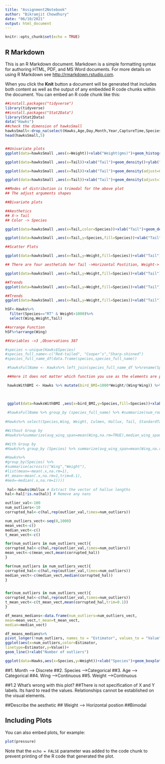 ```yaml
---
title: "Assignment2Notebook"
author: "Bikramjit Chowdhury"
date: "06/10/2021"
output: html_document
---
```


```r
knitr::opts_chunk$set(echo = TRUE)
```

## R Markdown

This is an R Markdown document. Markdown is a simple formatting syntax for authoring HTML, PDF, and MS Word documents. For more details on using R Markdown see <http://rmarkdown.rstudio.com>.

When you click the **Knit** button a document will be generated that includes both content as well as the output of any embedded R code chunks within the document. You can embed an R code chunk like this:

```r
##install.packages("tidyverse")
library(tidyverse)
##install.packages("Stat2Data")
library(Stat2Data)
data("Hawks")
##check the dimension of hawksSmall
hawksSmall<-drop_na(select(Hawks,Age,Day,Month,Year,CaptureTime,Species,Wing,Weight,Tail))
head(hawksSmall,5)


##Univariate plots
ggplot(data=hawksSmall ,aes(x=Weight))+xlab("Weight(gms)")+geom_histogram(binwidth=100)+ylab("Count")

ggplot(data=hawksSmall ,aes(x=Tail))+xlab("Tail")+geom_density()+ylab("Density")

ggplot(data=hawksSmall ,aes(x=Tail))+xlab("Tail")+geom_density(adjust=0.5)+ylab("Density")

ggplot(data=hawksSmall ,aes(x=Tail))+xlab("Tail")+geom_density(adjust=1)+ylab("Density")

##Modes of distribution is trimodal for the above plot
## The adjust arguments shapes

##Bivariate plots

##Aesthetics
## X-> Tail
## Color -> Species

ggplot(data=hawksSmall ,aes(x=Tail,color=Species))+xlab("Tail")+geom_density()+theme_bw()+ylab("Density")

ggplot(data=hawksSmall ,aes(x=Tail,y=Species,fill=Species))+xlab("Tail")+geom_violin()+theme_bw()+ylab("Species")

##Scatter Plots

ggplot(data=hawksSmall ,aes(x=Tail,y=Weight,fill=Species))+xlab("Tail")+geom_point(aes(color=Species ,shape=Species),size=3)+ylab("Weight")

## There are four aesthetids her Tail ->Horizontal Postition, Weight-> Vertical Postion,  Species> Shape ,colour

ggplot(data=hawksSmall ,aes(x=Tail,y=Weight,fill=Species))+xlab("Tail")+geom_point(aes(color=Species ,shape=Species),size=3)+ylab("Weight")+facet_wrap(~Species)

##Trends
ggplot(data=hawksSmall ,aes(x=Tail,y=Weight,fill=Species))+xlab("Tail")+geom_point(aes(color=Species ,shape=Species),size=3)+ylab("Weight")+facet_wrap(~Species)+geom_smooth(method='lm')

##Trends
ggplot(data=hawksSmall ,aes(x=Tail,y=Weight,fill=Species))+xlab("Tail")+geom_point(aes(color=Species ,shape=Species),size=3)+ylab("Weight")+geom_smooth(method='lm')+geom_curve(x=185,xend=195,y=1650,yend=2000,arrow=arrow(length=unit(0.5,"cm")),curvature=0.1)+geom_text(x=150,y=1650,label="The heaviest hawk weighs 200 kg")

hSF<-Hawks%>%
  filter(Species=="RT" & Weight>1000)%>%
  select(Wing,Weight,Tail)

##arrange Function
hSF%>%arrange(Wing)

##Variables ->3 ,Observations 387

#species <-unique(Hawks$Species)
#species_full_name<-c("Red-tailed", "Cooper’s","Sharp-shinned") 
#species_full_name_df(data.frame(species,species_full_name))

 #hawksFullName <- Hawks%>% left_join(species_full_name_df %>%rename(Species=species))%>% select(- Species)%>%select(species_full_name,Wing,Weight,Tail) %>% head(7)

 ##Here it does not matter which function you use as the elements are present for each type in the rows in both the table. It matters when they are not

 hawksWithBMI <- Hawks %>% mutate(bird_BMI=1000*Weight/(Wing*Wing)) %>% select(Species,bird_BMI) %>% arrange(desc (bird_BMI))%>% filter(bird_BMI<100)
 

 
 ggplot(data=hawksWithBMI ,aes(x=bird_BMI,y=Species,fill=Species))+xlab("Tail")+geom_violin()+theme_bw()+xlab("Bird BMI") +ylab("Species")
 
 #hawksFullName %>% group_by (species_full_name) %>% #summarize(num_rows=n(),avg_wing_span=mean(Wing,na.rm=TRUE),median_wing_span=median(Wing,na.rm=TRUE),trim_wing_sp#an=mean(Wing,na.rm=TRUE,trim=0.1),tail_wing_ratio=mean(Wing/Tail,na.rm=TRUE))
 
#Hawks%>% select(Species,Wing, Weight, Culmen, Hallux, Tail, StandardTail, Tarsus,Crop) %>% group_by (Species) %>%summarize(across(everything(),~sum(is.na(.x))))

#Without Group by
#Hawks%>%summarize(avg_wing_span=mean(Wing,na.rm=TRUE),median_wing_span=median(Wing,na.rm=TRUE),trim_wing_span=mean(Wing,na.rm=TRUE,trim=0.1),avg_weight_span=mean(Weight,na.rm=TRUE),median_weight_span=median(Weight,na.rm=TRUE),trim_weight_span=mean(Weight,na.rm=TRUE,trim=0.1))

#With Group by
#Hawks%>% group_by (Species) %>% summarize(avg_wing_span=mean(Wing,na.rm=TRUE),median_wing_span=median(Wing,na.rm=TRUE),trim_wing_span=mean(Wing,na.rm=TRUE,trim=0.1),avg_weight_span=mean(Weight,na.rm=TRUE),median_weight_span=median(Weight,na.rm=TRUE),trim_weight_span=mean(Weight,na.rm=TRUE,trim=0.1))

#Hawks%>%
#group_by(Species) %>%
#summarise(across(c("Wing","Weight"),
#list(mean=~mean(.x,na.rm=1),
#t_mean=~mean(.x,na.rm=1,trim=0.1),
#med=~median(.x,na.rm=1))))
 
 hal<-Hawks$Hallux # Extract the vector of hallux lengths
hal<-hal[!is.na(hal)] # Remove any nans

outlier_val<-100
num_outliers<-10
corrupted_hal<-c(hal,rep(outlier_val,times=num_outliers))

num_outliers_vect<-seq(0,1000)
mean_vect<-c()
median_vect<-c() 
t_mean_vect<-c() 

for(num_outliers in num_outliers_vect){
corrupted_hal<-c(hal,rep(outlier_val,times=num_outliers))
mean_vect<-c(mean_vect,mean(corrupted_hal))
}

for(num_outliers in num_outliers_vect){
corrupted_hal<-c(hal,rep(outlier_val,times=num_outliers))
median_vect<-c(median_vect,median(corrupted_hal))
}


for(num_outliers in num_outliers_vect){
corrupted_hal<-c(hal,rep(outlier_val,times=num_outliers))
t_mean_vect<-c(t_mean_vect,mean(corrupted_hal,trim=0.1))
}

df_means_medians<-data.frame(num_outliers=num_outliers_vect,
mean=mean_vect,t_mean=t_mean_vect,
median=median_vect)

df_means_medians%>%
pivot_longer(!num_outliers, names_to = "Estimator", values_to = "Value")%>%
ggplot(aes(x=num_outliers,color=Estimator,
linetype=Estimator,y=Value))+
geom_line()+xlab("Number of outliers")

ggplot(data=Hawks,aes(x=Species,y=Weight))+xlab("Species")+geom_boxplot()+ylab("Weight")

```


##1. Month  --> Discrete
##2. Species -->Categorical
##3. Age --> Categorical
##4. Wing -->Continuous
##5. Weight -->Continuous

##1.2 What’s wrong with this plot?
##There is not specification of X and Y labels. Its hard to read the values. Relationships cannot be established on the visual elements.

##Describe the aesthetic
## Weight --> Horizontal postion
##Bimodal

## Including Plots

You can also embed plots, for example:

```r
plot(pressure)
```

Note that the `echo = FALSE` parameter was added to the code chunk to prevent printing of the R code that generated the plot.
